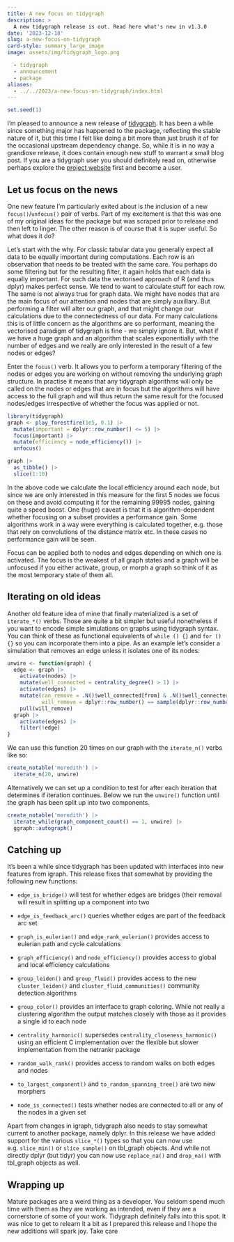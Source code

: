 ```yaml
---
title: A new focus on tidygraph
description: >
  A new tidygraph release is out. Read here what's new in v1.3.0
date: '2023-12-18'
slug: a-new-focus-on-tidygraph
card-style: summary_large_image
image: assets/img/tidygraph_logo.png

  - tidygraph
  - announcement
  - package
aliases: 
  - ../../2023/a-new-focus-on-tidygraph/index.html
---
```


```r
set.seed(1)
```

I'm pleased to announce a new release of [tidygraph](https://tidygraph.data-imaginist.com). It has been a while since something major has happened to the package, reflecting the stable nature of it, but this time I felt like doing a bit more than just brush it of for the occasional upstream dependency change. So, while it is in no way a grandiose release, it does contain enough new stuff to warrant a small blog post. If you are a tidygraph user you should definitely read on, otherwise perhaps explore the [project website](https://tidygraph.data-imaginist.com) first and become a user.

## Let us focus on the news

One new feature I'm particularly exited about is the inclusion of a new `focus()`/`unfocus()` pair of verbs. Part of my excitement is that this was one of my original ideas for the package but was scraped prior to release and then left to linger. The other reason is of course that it is super useful. So what does it do?

Let's start with the why. For classic tabular data you generally expect all data to be equally important during computations. Each row is an observation that needs to be treated with the same care. You perhaps do some filtering but for the resulting filter, it again holds that each data is equally important. For such data the vectorised approach of R (and thus dplyr) makes perfect sense. We tend to want to calculate stuff for each row. The same is not always true for graph data. We might have nodes that are the main focus of our attention and nodes that are simply auxillary. But performing a filter will alter our graph, and that might change our calculations due to the connectedness of our data. For many calculations this is of little concern as the algorithms are so performant, meaning the vectorised paradigm of tidygraph is fine - we simply ignore it. But, what if we have a huge graph and an algorithm that scales exponentially with the number of edges and we really are only interested in the result of a few nodes or edges?

Enter the `focus()` verb. It allows you to perform a temporary filtering of the nodes or edges you are working on without removing the underlying graph structure. In practise it means that any tidygraph algorithms will only be called on the nodes or edges that are in focus but the algorithms will have access to the full graph and will thus return the same result for the focused nodes/edges irrespective of whether the focus was applied or not.

```r
library(tidygraph)
graph <- play_forestfire(1e5, 0.1) |> 
  mutate(important = dplyr::row_number() <= 5) |> 
  focus(important) |> 
  mutate(efficiency = node_efficiency()) |> 
  unfocus()

graph |> 
  as_tibble() |> 
  slice(1:10)
```

In the above code we calculate the local efficiency around each node, but since we are only interested in this measure for the first 5 nodes we focus on these and avoid computing it for the remaining 99995 nodes, gaining quite a speed boost. One (huge) caveat is that it is algorithm-dependent whether focusing on a subset provides a performance gain. Some algorithms work in a way were everything is calculated together, e.g. those that rely on convolutions of the distance matrix etc. In these cases no performance gain will be seen.

Focus can be applied both to nodes and edges depending on which one is activated. The focus is the weakest of all graph states and a graph will be unfocused if you either activate, group, or morph a graph so think of it as the most temporary state of them all.

## Iterating on old ideas

Another old feature idea of mine that finally materialized is a set of `iterate_*()` verbs. Those are quite a bit simpler but useful nonetheless if you want to encode simple simulations on graphs using tidygraph syntax. You can think of these as functional equivalents of `while () {}` and `for () {}` so you can incorporate them into a pipe. As an example let's consider a simulation that removes an edge unless it isolates one of its nodes:

```r
unwire <- function(graph) {
  edge <- graph |> 
    activate(nodes) |> 
    mutate(well_connected = centrality_degree() > 1) |> 
    activate(edges) |> 
    mutate(can_remove = .N()$well_connected[from] & .N()$well_connected[to],
           will_remove = dplyr::row_number() == sample(dplyr::row_number(), 1L, prob = can_remove)) |> 
    pull(will_remove)
  graph |> 
    activate(edges) |> 
    filter(!edge)
}
```

We can use this function 20 times on our graph with the `iterate_n()` verbs like so:

```r
create_notable('meredith') |> 
  iterate_n(20, unwire)
```

Alternatively we can set up a condition to test for after each iteration that determines if iteration continues. Below we run the `unwire()` function until the graph has been split up into two components.

```r
create_notable('meredith') |> 
  iterate_while(graph_component_count() == 1, unwire) |> 
  ggraph::autograph()
```

## Catching up

It's been a while since tidygraph has been updated with interfaces into new features from igraph. This release fixes that somewhat by providing the following new functions:

-   `edge_is_bridge()` will test for whether edges are bridges (their removal will result in splitting up a component into two

-   `edge_is_feedback_arc()` queries whether edges are part of the feedback arc set

-   `graph_is_eulerian()` and `edge_rank_eulerian()` provides access to eulerian path and cycle calculations

-   `graph_efficiency()` and `node_efficiency()` provides access to global and local efficiency calculations

-   `group_leiden()` and `group_fluid()` provides access to the new `cluster_leiden()` and `cluster_fluid_communities()` community detection algorithms

-   `group_color()` provides an interface to graph coloring. While not really a clustering algorithm the output matches closely with those as it provides a single id to each node

-   `centrality_harmonic()` supersedes `centrality_closeness_harmonic()` using an efficient C implementation over the flexible but slower implementation from the netrankr package

-   `random_walk_rank()` provides access to random walks on both edges and nodes

-   `to_largest_component()` and `to_random_spanning_tree()` are two new morphers

-   `node_is_connected()` tests whether nodes are connected to all or any of the nodes in a given set

Apart from changes in igraph, tidygraph also needs to stay somewhat current to another package, namely dplyr. In this release we have added support for the various `slice_*()` types so that you can now use e.g. `slice_min()` or `slice_sample()` on tbl_graph objects. And while not directly dplyr (but tidyr) you can now use `replace_na()` and `drop_na()` with tbl_graph objects as well.

## Wrapping up

Mature packages are a weird thing as a developer. You seldom spend much time with them as they are working as intended, even if they are a cornerstone of some of your work. Tidygraph definitely falls into this spot. It was nice to get to relearn it a bit as I prepared this release and I hope the new additions will spark joy. Take care
